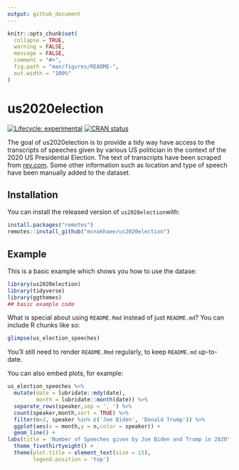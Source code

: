 ```yaml
---
output: github_document
---
```


<!-- README.md is generated from README.Rmd. Please edit that file -->

```r
knitr::opts_chunk$set(
  collapse = TRUE,
  warning = FALSE,
  message = FALSE,
  comment = "#>",
  fig.path = "man/figures/README-",
  out.width = "100%"
)
```

# us2020election

<!-- badges: start -->

[![Lifecycle:
experimental](https://img.shields.io/badge/lifecycle-experimental-orange.svg)](https://www.tidyverse.org/lifecycle/#experimental)
[![CRAN
status](https://www.r-pkg.org/badges/version/instaloadeR)](https://CRAN.R-project.org/package=instaloadeR)
<!-- badges: end --><!-- badges: end -->

The goal of us2020election is to provide a tidy way have access to the transcripts of speeches given by various US politician in the context of the 2020 US Presidential Election. The text of transcripts have been scraped from [rev.com](https://www.rev.com/blog/transcript-category/2020-election-transcripts). Some other information such as location and type of speech have been manually added to the dataset.

## Installation

You can install the released version of `us2020election `with:

```r
install.packages("remotes")
remotes::install_github("mcnakhaee/us2020election")
```

## Example

This is a basic example which shows you how to use the datase:

```r
library(us2020election)
library(tidyverse)
library(ggthemes)
## basic example code
```

What is special about using `README.Rmd` instead of just `README.md`? You can include R chunks like so:

```r
glimpse(us_election_speeches)
```

You'll still need to render `README.Rmd` regularly, to keep `README.md` up-to-date.

You can also embed plots, for example:

```r
us_election_speeches %>% 
  mutate(date = lubridate::mdy(date),
         month = lubridate::month(date)) %>% 
  separate_rows(speaker,sep = ', ') %>% 
  count(speaker,month,sort = TRUE) %>% 
  filter(n>2, speaker %in% c('Joe Biden', 'Donald Trump')) %>% 
  ggplot(aes(x = month,y = n,color = speaker)) +
  geom_line() +
labs(title = 'Number of Speeches given by Joe Biden and Trump in 2020',color = '') +
  theme_fivethirtyeight() +
  theme(plot.title = element_text(size = 15),
        legend.position = 'top')
  
```


